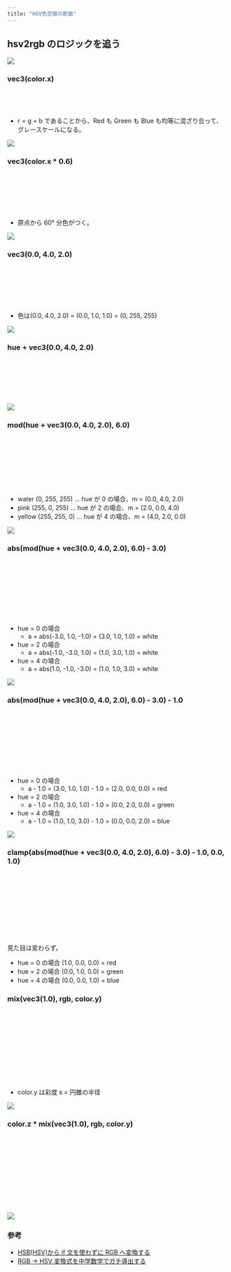 ```yaml
---
title: "HSV色空間の断面"
---
```



<Canvas />

## hsv2rgb のロジックを追う

![](/webgl-practice-ground/articles/hsv-color-space-bg/hue-circle.png)

### vec3(color.x)

```glsl
vec3 hsv2rgb(vec3 color) {
  return vec3(color.x);
}
```

- r = g = b であることから、Red も Green も Blue も均等に混ざり合って、グレースケールになる。

![](/webgl-practice-ground/articles/hsv-color-space-bg/00.png)

### vec3(color.x \* 0.6)

```glsl
vec3 hsv2rgb(vec3 color) {
  // Hueを[0, 1]から[0, 6]へスケール
  float hue = color.x * 6.0;

  return vec3(hue);
}
```

- 原点から 60° 分色がつく。

![](/webgl-practice-ground/articles/hsv-color-space-bg/01.png)

### vec3(0.0, 4.0, 2.0)

```glsl
vec3 hsv2rgb(vec3 color) {
  // Hueを[0, 1]から[0, 6]へスケール
  float hue = color.x * 6.0;

  return vec3(0.0, 4.0, 2.0);
}
```

- 色は(0.0, 4.0, 2.0) = (0.0, 1.0, 1.0) = (0, 255, 255)

![](/webgl-practice-ground/articles/hsv-color-space-bg/02.png)

### hue + vec3(0.0, 4.0, 2.0)

```glsl
vec3 hsv2rgb(vec3 color) {
  // Hueを[0, 1]から[0, 6]へスケール
  float hue = color.x * 6.0;

  return hue + vec3(0.0, 4.0, 2.0);
}
```

![](/webgl-practice-ground/articles/hsv-color-space-bg/03.png)

### mod(hue + vec3(0.0, 4.0, 2.0), 6.0)

```glsl
vec3 hsv2rgb(vec3 color) {
  // Hueを[0, 1]から[0, 6]へスケール
  float hue = color.x * 6.0;

  vec3 m = mod(hue + vec3(0.0, 4.0, 2.0), 6.0);

  return m;
}
```

- water (0, 255, 255) ... hue が 0 の場合、m = (0.0, 4.0, 2.0)
- pink (255, 0, 255) ... hue が 2 の場合、m = (2.0, 0.0, 4.0)
- yellow (255, 255, 0) ... hue が 4 の場合、m = (4.0, 2.0, 0.0)

![](/webgl-practice-ground/articles/hsv-color-space-bg/04.png)

### abs(mod(hue + vec3(0.0, 4.0, 2.0), 6.0) - 3.0)

```glsl
vec3 hsv2rgb(vec3 color) {
  // Hueを[0, 1]から[0, 6]へスケール
  float hue = color.x * 6.0;

  vec3 m = mod(hue + vec3(0.0, 4.0, 2.0), 6.0);
  vec3 a = abs(m - 3.0);

  return a;
}
```

- hue = 0 の場合
  - a = abs(-3.0, 1.0, -1.0) = (3.0, 1.0, 1.0) = white
- hue = 2 の場合
  - a = abs(-1.0, -3.0, 1.0) = (1.0, 3.0, 1.0) = white
- hue = 4 の場合
  - a = abs(1.0, -1.0, -3.0) = (1.0, 1.0, 3.0) = white

![](/webgl-practice-ground/articles/hsv-color-space-bg/05.png)

### abs(mod(hue + vec3(0.0, 4.0, 2.0), 6.0) - 3.0) - 1.0

```glsl
vec3 hsv2rgb(vec3 color) {
  // Hueを[0, 1]から[0, 6]へスケール
  float hue = color.x * 6.0;

  vec3 m = mod(hue + vec3(0.0, 4.0, 2.0), 6.0);
  vec3 a = abs(m - 3.0);

  return a - 1.0;
}
```

- hue = 0 の場合
  - a - 1.0 = (3.0, 1.0, 1.0) - 1.0 = (2.0, 0.0, 0.0) = red
- hue = 2 の場合
  - a - 1.0 = (1.0, 3.0, 1.0) - 1.0 = (0.0, 2.0, 0.0) = green
- hue = 4 の場合
  - a - 1.0 = (1.0, 1.0, 3.0) - 1.0 = (0.0, 0.0, 2.0) = blue

![](/webgl-practice-ground/articles/hsv-color-space-bg/06.png)

### clamp(abs(mod(hue + vec3(0.0, 4.0, 2.0), 6.0) - 3.0) - 1.0, 0.0, 1.0)

```glsl
vec3 hsv2rgb(vec3 color) {
  // Hueを[0, 1]から[0, 6]へスケール
  float hue = color.x * 6.0;

  vec3 m = mod(hue + vec3(0.0, 4.0, 2.0), 6.0);
  vec3 a = abs(m - 3.0);
  vec3 rgb = clamp(a - 1.0, 0.0, 1.0);

  return rgb;
}
```

見た目は変わらず。

- hue = 0 の場合 (1.0, 0.0, 0.0) = red
- hue = 2 の場合 (0.0, 1.0, 0.0) = green
- hue = 4 の場合 (0.0, 0.0, 1.0) = blue

### mix(vec3(1.0), rgb, color.y)

```glsl
vec3 hsv2rgb(vec3 color) {
  // Hueを[0, 1]から[0, 6]へスケール
  float hue = color.x * 6.0;

  vec3 m = mod(hue + vec3(0.0, 4.0, 2.0), 6.0);
  vec3 a = abs(m - 3.0);
  vec3 rgb = clamp(a - 1.0, 0.0, 1.0);

  // 白とrgbを彩度（動径）に沿って補間
  return mix(vec3(1.0), rgb, color.y);
}
```

- color.y は彩度 s = 円錐の半径

![](/webgl-practice-ground/articles/hsv-color-space-bg/07.png)

### color.z \* mix(vec3(1.0), rgb, color.y)

```glsl
vec3 hsv2rgb(vec3 color) {
  // Hueを[0, 1]から[0, 6]へスケール
  float hue = color.x * 6.0;

  vec3 m = mod(hue + vec3(0.0, 4.0, 2.0), 6.0);
  vec3 a = abs(m - 3.0);
  vec3 rgb = clamp(a - 1.0, 0.0, 1.0);

  // 白とrgbを彩度（動径）に沿って補間したものに明度をかける
  return color.z * mix(vec3(1.0), rgb, color.y);
}
```

![](/webgl-practice-ground/articles/hsv-color-space-bg/08.png)

### 参考

- [HSB(HSV)から if 文を使わずに RGB へ変換する](https://sites.google.com/site/bknobiboroku/programming-tips/wpf/Csharp_wpf_HSB_to_RGB)
- [RGB -> HSV 変換式を中学数学でガチ導出する](https://zenn.dev/tetracalibers/articles/78474ee3e8678e)
